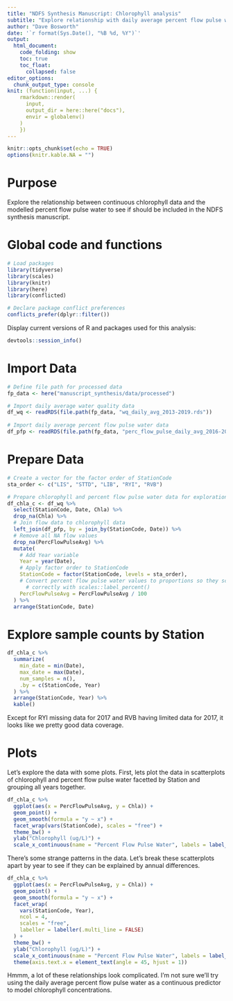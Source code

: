 ```yaml
---
title: "NDFS Synthesis Manuscript: Chlorophyll analysis"
subtitle: "Explore relationship with daily average percent flow pulse water"
author: "Dave Bosworth"
date: '`r format(Sys.Date(), "%B %d, %Y")`'
output: 
  html_document: 
    code_folding: show
    toc: true
    toc_float:
      collapsed: false
editor_options: 
  chunk_output_type: console
knit: (function(input, ...) {
    rmarkdown::render(
      input,
      output_dir = here::here("docs"),
      envir = globalenv()
    )
    })
---
```


```r
knitr::opts_chunk$set(echo = TRUE)
options(knitr.kable.NA = "")
```

# Purpose

Explore the relationship between continuous chlorophyll data and the modelled percent flow pulse water to see if should be included in the NDFS synthesis manuscript.

# Global code and functions

```r
# Load packages
library(tidyverse)
library(scales)
library(knitr)
library(here)
library(conflicted)

# Declare package conflict preferences 
conflicts_prefer(dplyr::filter())
```

Display current versions of R and packages used for this analysis:

```r
devtools::session_info()
```

# Import Data

```r
# Define file path for processed data
fp_data <- here("manuscript_synthesis/data/processed")

# Import daily average water quality data
df_wq <- readRDS(file.path(fp_data, "wq_daily_avg_2013-2019.rds"))
  
# Import daily average percent flow pulse water data
df_pfp <- readRDS(file.path(fp_data, "perc_flow_pulse_daily_avg_2016-2019.rds"))
```

# Prepare Data

```r
# Create a vector for the factor order of StationCode
sta_order <- c("LIS", "STTD", "LIB", "RYI", "RVB")

# Prepare chlorophyll and percent flow pulse water data for exploration and analysis
df_chla_c <- df_wq %>% 
  select(StationCode, Date, Chla) %>% 
  drop_na(Chla) %>% 
  # Join flow data to chlorophyll data
  left_join(df_pfp, by = join_by(StationCode, Date)) %>% 
  # Remove all NA flow values
  drop_na(PercFlowPulseAvg) %>% 
  mutate(
    # Add Year variable
    Year = year(Date),
    # Apply factor order to StationCode
    StationCode = factor(StationCode, levels = sta_order),
    # Convert percent flow pulse water values to proportions so they scale
      # correctly with scales::label_percent()
    PercFlowPulseAvg = PercFlowPulseAvg / 100
  ) %>% 
  arrange(StationCode, Date)
```

# Explore sample counts by Station

```r
df_chla_c %>% 
  summarize(
    min_date = min(Date),
    max_date = max(Date),
    num_samples = n(),
    .by = c(StationCode, Year)
  ) %>% 
  arrange(StationCode, Year) %>% 
  kable()
```

Except for RYI missing data for 2017 and RVB having limited data for 2017, it looks like we pretty good data coverage.

# Plots

Let's explore the data with some plots. First, lets plot the data in scatterplots of chlorophyll and percent flow pulse water facetted by Station and grouping all years together.

```r
df_chla_c %>% 
  ggplot(aes(x = PercFlowPulseAvg, y = Chla)) +
  geom_point() +
  geom_smooth(formula = "y ~ x") +
  facet_wrap(vars(StationCode), scales = "free") +
  theme_bw() +
  ylab("Chlorophyll (ug/L)") +
  scale_x_continuous(name = "Percent Flow Pulse Water", labels = label_percent())
```

There's some strange patterns in the data. Let's break these scatterplots apart by year to see if they can be explained by annual differences.

```r
df_chla_c %>% 
  ggplot(aes(x = PercFlowPulseAvg, y = Chla)) +
  geom_point() +
  geom_smooth(formula = "y ~ x") +
  facet_wrap(
    vars(StationCode, Year),
    ncol = 4,
    scales = "free",
    labeller = labeller(.multi_line = FALSE)
  ) +
  theme_bw() +
  ylab("Chlorophyll (ug/L)") +
  scale_x_continuous(name = "Percent Flow Pulse Water", labels = label_percent()) +
  theme(axis.text.x = element_text(angle = 45, hjust = 1))
```

Hmmm, a lot of these relationships look complicated. I'm not sure we'll try using the daily average percent flow pulse water as a continuous predictor to model chlorophyll concentrations. 


